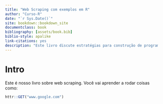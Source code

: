 ```yaml
--- 
title: "Web Scraping com exemplos em R"
author: "Curso-R"
date: "`r Sys.Date()`"
site: bookdown::bookdown_site
documentclass: book
bibliography: [assets/book.bib]
biblio-style: apalike
link-citations: yes
description: "Este livro discute estratégias para construção de programas que acessam e fazem o downloads de páginas da Web. A finalidade principal dos programas desenvolvidos neste livro é construir bases de dados e analisa-las depois, por isso todos os nossos exemplos serão construídos em R."
---
```


# Intro

Este é nosso livro sobre web scraping. Você vai aprender a rodar coisas como:

```r
httr::GET("www.google.com")
```
